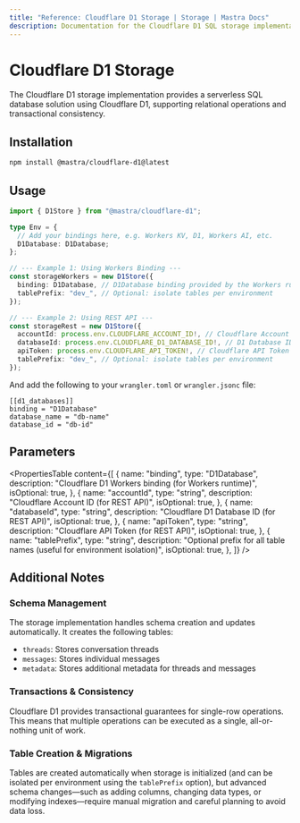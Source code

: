 ```yaml
---
title: "Reference: Cloudflare D1 Storage | Storage | Mastra Docs"
description: Documentation for the Cloudflare D1 SQL storage implementation in Mastra.
---
```


# Cloudflare D1 Storage

The Cloudflare D1 storage implementation provides a serverless SQL database solution using Cloudflare D1, supporting relational operations and transactional consistency.

## Installation

```bash
npm install @mastra/cloudflare-d1@latest
```

## Usage

```typescript copy showLineNumbers
import { D1Store } from "@mastra/cloudflare-d1";

type Env = {
  // Add your bindings here, e.g. Workers KV, D1, Workers AI, etc.
  D1Database: D1Database;
};

// --- Example 1: Using Workers Binding ---
const storageWorkers = new D1Store({
  binding: D1Database, // D1Database binding provided by the Workers runtime
  tablePrefix: "dev_", // Optional: isolate tables per environment
});

// --- Example 2: Using REST API ---
const storageRest = new D1Store({
  accountId: process.env.CLOUDFLARE_ACCOUNT_ID!, // Cloudflare Account ID
  databaseId: process.env.CLOUDFLARE_D1_DATABASE_ID!, // D1 Database ID
  apiToken: process.env.CLOUDFLARE_API_TOKEN!, // Cloudflare API Token
  tablePrefix: "dev_", // Optional: isolate tables per environment
});
```

And add the following to your `wrangler.toml` or `wrangler.jsonc` file:

```
[[d1_databases]]
binding = "D1Database"
database_name = "db-name"
database_id = "db-id"
```

## Parameters

<PropertiesTable
  content={[
    {
      name: "binding",
      type: "D1Database",
      description: "Cloudflare D1 Workers binding (for Workers runtime)",
      isOptional: true,
    },
    {
      name: "accountId",
      type: "string",
      description: "Cloudflare Account ID (for REST API)",
      isOptional: true,
    },
    {
      name: "databaseId",
      type: "string",
      description: "Cloudflare D1 Database ID (for REST API)",
      isOptional: true,
    },
    {
      name: "apiToken",
      type: "string",
      description: "Cloudflare API Token (for REST API)",
      isOptional: true,
    },
    {
      name: "tablePrefix",
      type: "string",
      description:
        "Optional prefix for all table names (useful for environment isolation)",
      isOptional: true,
    },
  ]}
/>

## Additional Notes

### Schema Management

The storage implementation handles schema creation and updates automatically. It creates the following tables:

- `threads`: Stores conversation threads
- `messages`: Stores individual messages
- `metadata`: Stores additional metadata for threads and messages

### Transactions & Consistency

Cloudflare D1 provides transactional guarantees for single-row operations. This means that multiple operations can be executed as a single, all-or-nothing unit of work.

### Table Creation & Migrations

Tables are created automatically when storage is initialized (and can be isolated per environment using the `tablePrefix` option), but advanced schema changes—such as adding columns, changing data types, or modifying indexes—require manual migration and careful planning to avoid data loss.
